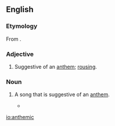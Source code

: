 ==English==

===Etymology===

From {{suffix|anthem|ic|lang=en}}.

===Adjective===
{{en-adj}}

# {{context|music|lang=en}} Suggestive of an [[anthem]]; [[rousing]].

===Noun===
{{en-noun}}

# {{context|music|lang=en}} A song that is suggestive of an [[anthem]].
#*{{quote-news|year=2009|date=March 16|author=Ben Rayner|title=Hot sounds|work=Toronto Star|url=http://www.thestar.com/Entertainment/article/602787
|passage=Passionate '''anthemics''', prog-rock twists and turns, and several Hendrix-ian guitar burnouts by self-aware showman Patrick Krief aimed straight for the cheap seats and left everyone feeling pleasantly dazed. }}

[[io:anthemic]]
